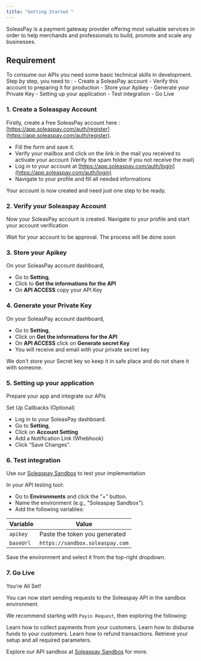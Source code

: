 ```yaml
---
title: "Getting Started "
---
```

SoleasPay is a payment gateway provider offering most valuable services in order to help merchands and professionals to build, promote and scale any businesses.

## Requirement
<Note>
To consume our APIs you need some basic technical skills in development.
</Note>
Step by step, you need to : 
 - Create a SoleasPay account
 - Verify this account to preparing it for production
 - Store your Apikey
 - Generate your Private Key
 - Setting up your application
 - Test integration
 - Go Live

### 1. Create a Soleaspay Account

  Firstly, create a free SoleasPay account here : [https://app.soleaspay.com/auth/register](https://app.soleaspay.com/auth/register). 
  * Fill the form and save it.
  * Verify your mailbox and click on the link in the mail you received to activate your account (Verify the spam folder if you not receive the mail) 
  * Log in to your account at [https://app.soleaspay.com/auth/login](https://app.soleaspay.com/auth/login)
  * Navigate to your profile and fill all needed informations

  Your account is now created and need just one step to be ready.

### 2. Verify your Soleaspay Account
  Now your SoleasPay account is created.
  Navigate to your profile and start your account verification
  
  Wait for your account to be approval. The process will be done soon

### 3. Store your Apikey
  On your SoleasPay account dashboard,
  * Go to **Setting**,
  * Click to **Get the informations for the API**
  * On **API ACCESS** copy your API Key

### 4. Generate your Private Key
  On your SoleasPay account dashboard,
  * Go to **Setting**,
  * Click on **Get the informations for the API**
  * On **API ACCESS** click on **Generate secret Key**
  * You will receive and email with your private secret key 

  We don't store your Secret key so keep it in safe place and do not share it with someone.

### 5. Setting up your application
  Prepare your app and integrate our APIs
  
  Set Up Callbacks (Optional)

  * Log in to your SoleasPay dashboard.
  * Go to **Setting**,
  * Click on **Account Setting**
  * Add a Notification Link (Whebhook) 
  * Click “Save Changes”.

### 6. Test integration
  Use our [Soleaspay Sandbox](http://sandbox.soleaspay.com) to test your implementation

In your API testing tool:

- Go to **Environments** and click the “\+” button.
- Name the environment (e.g., "Soleaspay Sandbox").
- Add the following variables:

| Variable   | Value                           |
| ---------- | ------------------------------- |
| `apikey` | Paste the token you generated   |
| `baseUrl`  | `https://sandbox.soleaspay.com` |

Save the environment and select it from the top-right dropdown.

### 7. Go Live 

You're All Set\!

You can now start sending requests to the Soleaspay API in the sandbox environment.

We recommend starting with `Payin Request`, then exploring the following:

<CardGroup cols={2}>
  <Card title="Collection" icon="file" href="https://doc.soleaspay.com/api-docs/Collection">
    Learn how to collect payments from your customers.
  </Card>
  <Card title="Disbursement" icon="square-code" href="https://doc.soleaspay.com/api-docs/Disbursement">
    Learn how to disburse funds to your customers.
  </Card>
  <Card title="Refunds" icon="image" href="https://doc.soleaspay.com/api-docs/Refund">
    Learn how to refund transactions.
  </Card>
  <Card title="Configuration" icon="puzzle-piece" href="#">
    Retrieve your setup and all required parameters.
  </Card>
</CardGroup>

Explore our API sandbox at [Soleaspay Sandbox](https://sandbox.soleaspay.com) for more.